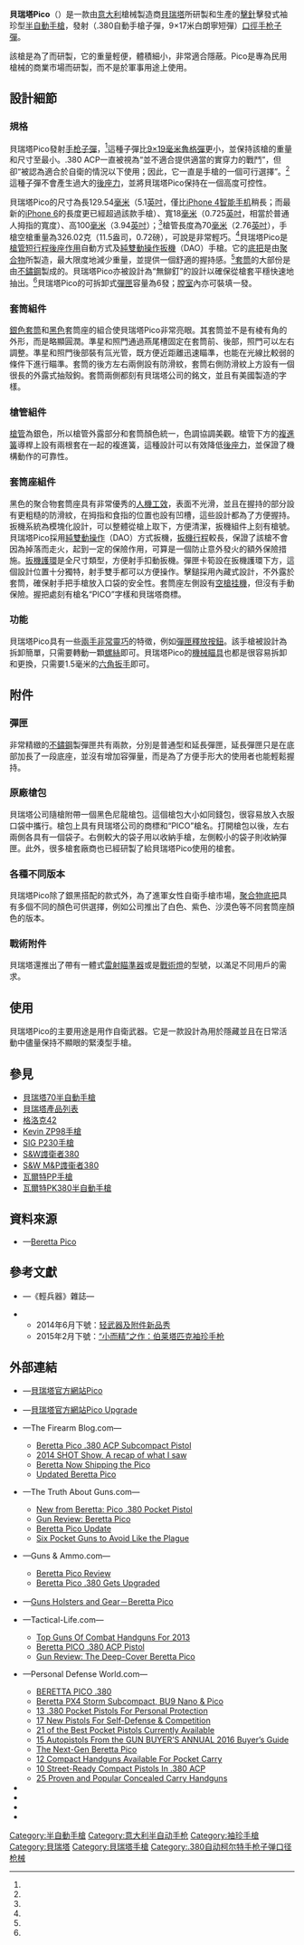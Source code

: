 {{noteTA
|G1=軍事
|G2=長度單位
|G3=Firearms
|1=zh:智能;zh-cn:智能;zh-tw:智慧型;zh-hk:智能;
}}
{{Infobox Weapon
|name= 貝瑞塔Pico<br />{{Lang|en|Beretta Pico}}
|image=
|image_size= 300px
|caption= 貝瑞塔Pico半自動手槍
|origin= {{flagcountry|Italy}}
|type= [[半自動手槍|半自動手槍]]
<!-- Type selection -->
|is_ranged= yes
|is_bladed= 
|is_explosive= 
|is_artillery= 
|is_vehicle= 
|is_missile= 
|is_UK= 
<!-- Service history -->
|service= 
|used_by= 
|wars= 
<!-- Production history -->
|designer= [[貝瑞塔|貝瑞塔]]
|design_date= 
|manufacturer= 貝瑞塔
|unit_cost= [[美元|＄]]398
|production_date= 2013年—
|number= 
|variants= 
<!-- General specifications -->
|spec_label= 
|weight= 空槍：326.02[[克|克]]（11.5[[盎司|盎司]]，0.72[[磅|磅]]）
|length= 129.54[[毫米|毫米]]（5.1[[英寸|英吋]]）
|part_length= 70毫米（2.76英吋）
|width= 18毫米（0.725英吋）
|height= 100毫米（3.94英吋）
|diameter= 
|crew= 
<!-- Ranged weapon specifications -->
|cartridge= {{Link-en|.380 ACP|.380 ACP}}（.380自動手槍子彈，9×17米白朗寧短彈）
|caliber= 9毫米（.380英吋）
|barrels= 1根，[[膛線|線膛]]，[[钢|钢]]製，採用[[滲氮|氮化]][[表面處理|表面處理]]，內膛[[电镀|鍍]][[铬|铬]]，無[[槍口|槍口]]裝置
|action= <div class="NavFrame collapsed" style="color: black; background-color: #FFFFFF; margin: 0 auto; padding: 0 10px; text-align: left;"><div class="NavHead" style="background-color: #FFFFFF; margin: 0 auto; padding: 0 10px; font-weight:normal;"></div><div class="NavContent" style="background-color: #FFFFFF; margin: 0 auto; padding: 0 10px;">
* [[後座作用|槍管短行程後座作用]]
* [[扳机#双动式|純雙動操作扳機]]
</div>
</div>
|mode= {{Link-en|半自動槍械|Semi-automatic firearm|半自動}}
|rate= 
|velocity= 
|energy= 
|range= 
|max_range= 
|feed= 6發可拆卸式[[彈匣|彈匣]]
|sights= [[機械瞄具|機械瞄具]]：缺口式[[照門|照門]]及片狀[[照準器|準星]]<br />[[瞄準基線|瞄準基線]]：84毫米（3.31英吋）
<!-- 火炮規格 -->
|breech= 
|recoil= 
|carriage= 
|elevation= 
|traverse= 
<!-- 刃器規格 --> 
|blade_type= 
|hilt_type= 
|sheath_type= 
|head_type= 
|haft_type= 
<!-- 爆炸物內填炸藥規格 --> 
|filling= 
|filling_weight= 
|detonation= 
|yield= 
<!-- 車輛/飛彈規格 -->
|armour= 
|primary_armament= 
|secondary_arament= 
|engine= 
|engine_power= 
|transmission= 
|payload_capacity= 
|fuel_capacity= 
|pw_ratio= 
|suspension= 
|clearance= 
|vehicle_range= 
|speed= 
|guidance= 
|steering= 
<!-- Missiles only -->
|wingspan= 
|propellant= 
|ceiling= 
|altitude= 
|depth= 
|boost= 
|accuracy= 
|launch_platform= 
|transport= 
}}

'''貝瑞塔Pico'''（{{Lang-en|Beretta Pico}}）是一款由[[意大利|意大利]]槍械製造商[[貝瑞塔|貝瑞塔]]所研製和生產的[[撞針|擊針]]擊發式袖珍型[[半自動手槍|半自動手槍]]，發射{{Link-en|.380 ACP|.380 ACP}}（.380自動手槍子彈，9×17米白朗寧短彈）[[口徑|口徑]][[手枪|手枪]][[子彈|子彈]]。

該槍是為了{{Link-en|隱蔽攜帶|Concealed carry}}而研製，它的重量輕便，體積細小，非常適合隱蔽。Pico是專為民用槍械的商業市場而研製，而不是於軍事用途上使用。

== 設計細節 ==
=== 規格 ===
貝瑞塔Pico發射{{Link-en|.380 ACP|.380 ACP}}[[手枪|手枪]][[子彈|子彈]]，<ref name="beretta"/>這種子彈比[[9×19mm魯格彈|9×19毫米魯格彈]]更小，並保持該槍的重量和尺寸至最小。.380 ACP一直被視為“並不適合提供適當的實穿力的戰鬥”，但卻“被認為適合於自衛的情況以下使用；因此，它一直是{{Link-en|隱蔽攜帶|Concealed carry}}手槍的一個可行選擇”。<ref name=".380"/>這種子彈不會產生過大的[[後座力|後座力]]，並將貝瑞塔Pico保持在一個高度可控性。

貝瑞塔Pico的尺寸為長129.54[[毫米|毫米]]（5.1[[英寸|英吋]]，僅比[[iPhone_4|iPhone 4]][[智能手机|智能手机]]稍長；而最新的[[iPhone_6|iPhone 6]]的長度更已經超過該款手槍）、寬18[[毫米|毫米]]（0.725[[英寸|英吋]]，相當於普通人拇指的寬度）、高100[[毫米|毫米]]（3.94[[英寸|英吋]]）；<ref name="beretta"/>槍管長度為70[[毫米|毫米]]（2.76[[英寸|英吋]]），手槍空槍重量為326.02克（11.5盎司，0.72磅），可說是非常輕巧。<ref name="beretta"/>貝瑞塔Pico是[[後座作用|槍管短行程後座作用]]自動方式及[[扳機|純雙動操作扳機]]（DAO）手槍。它的[[機匣|底把]]是由[[聚合物|聚合物]]所製造，最大限度地減少重量，並提供一個舒適的握持感。<ref name="beretta"/>[[手槍套筒|套筒]]的大部份是由[[不鏽鋼|不鏽鋼]]製成的。貝瑞塔Pico亦被設計為“無鉚釘”的設計以確保從槍套平穩快速地抽出。<ref name="beretta"/>貝瑞塔Pico的可拆卸式[[彈匣|彈匣]]容量為6發；[[膛室|膛室]]內亦可裝填一發。

=== 套筒組件 ===
[[銀色|銀色]][[手槍套筒|套筒]]和[[黑色|黑色]]套筒座的組合使貝瑞塔Pico非常亮眼。其套筒並不是有棱有角的外形，而是略顯圓潤。準星和照門通過燕尾槽固定在套筒前、後部，照門可以左右調整。準星和照門後部裝有氚光管，既方便近距離迅速瞄準，也能在光線比較弱的條件下進行瞄準。套筒的後方左右兩側設有防滑紋，套筒右側防滑紋上方設有一個很長的外露式抽殼鉤。套筒兩側都刻有貝瑞塔公司的銘文，並且有美國製造的字樣。

=== 槍管組件 ===
[[槍管|槍管]]為銀色，所以槍管外露部分和套筒顏色統一，色調協調美觀。槍管下方的[[複進簧|複進簧]]導桿上設有兩根套在一起的複進簧，這種設計可以有效降低[[後座力|後座力]]，並保證了機構動作的可靠性。

=== 套筒座組件 ===
黑色的聚合物套筒座具有非常優秀的[[人因工程学|人機工效]]，表面不光滑，並且在握持的部分設有更粗糙的防滑紋，在拇指和食指的位置也設有凹槽，這些設計都為了方便握持。扳機系統為模塊化設計，可以整體從槍上取下，方便清潔，扳機組件上刻有槍號。貝瑞塔Pico採用[[扳機|純雙動操作]]（DAO）方式扳機，[[扳機行程|扳機行程]]較長，保證了該槍不會因為掉落而走火，起到一定的保險作用，可算是一個防止意外發火的額外保險措施。[[扳機護環|扳機護環]]是全尺寸類型，方便射手扣動扳機。彈匣卡筍設在扳機護環下方，這個設計位置十分獨特，射手雙手都可以方便操作。擊鎚採用內藏式設計，不外露於套筒，確保射手把手槍放入口袋的安全性。套筒座左側設有[[空槍挂機|空槍挂機]]，但沒有手動保險。握把處刻有槍名“PICO”字樣和貝瑞塔商標。

=== 功能 ===
貝瑞塔Pico具有一些[[两手同利|兩手非常靈巧]]的特徵，例如[[彈匣|彈匣釋放按鈕]]。該手槍被設計為拆卸簡單，只需要轉動一顆[[螺絲|螺絲]]即可。貝瑞塔Pico的[[機械瞄具|機械瞄具]]也都是很容易拆卸和更換，只需要1.5毫米的[[六角扳手|六角扳手]]即可。

== 附件 ==
=== 彈匣 ===
非常精緻的[[不鏽鋼|不鏽鋼]]製彈匣共有兩款，分別是普通型和延長彈匣，延長彈匣只是在底部加長了一段底座，並沒有增加容彈量，而是為了方便手形大的使用者也能輕鬆握持。

=== 原廠槍包 ===
貝瑞塔公司隨槍附帶一個黑色尼龍槍包。這個槍包大小如同錢包，很容易放入衣服口袋中攜行。槍包上具有貝瑞塔公司的商標和“PICO”槍名。打開槍包以後，左右兩側各具有一個袋子。右側較大的袋子用以收納手槍，左側較小的袋子則收納彈匣。此外，很多槍套廠商也已經研製了給貝瑞塔Pico使用的槍套。

=== 各種不同版本 ===
貝瑞塔Pico除了銀黑搭配的款式外，為了進軍女性自衛手槍市場，[[聚合物|聚合物]][[机匣|底把]]具有多個不同的顏色可供選擇，例如公司推出了白色、紫色、沙漠色等不同套筒座顏色的版本。

=== 戰術附件 ===
貝瑞塔還推出了帶有一體式[[雷射瞄準器|雷射瞄準器]]或是[[戰術燈|戰術燈]]的型號，以滿足不同用戶的需求。

== 使用 ==
貝瑞塔Pico的主要用途是用作自衛武器。它是一款設計為用於隱藏並且在日常活動中儘量保持不顯眼的緊湊型手槍。
<!-- == 流行文化 ==
=== [[电影|电影]] === -->
== 參見 ==
{{refbegin|2}}
* [[貝瑞塔70半自動手槍|貝瑞塔70半自動手槍]]
* [[貝瑞塔產品列表|貝瑞塔產品列表]]
* [[格洛克42|格洛克42]]
* [[Kevin_ZP98手槍|Kevin ZP98手槍]]
* [[SIG_P230手槍|SIG P230手槍]]
* [[史密斯威森謢衛者380手槍|S&W謢衛者380]]
* [[史密斯威森軍警型半自動手槍|S&W M&P謢衞者380]]
* [[瓦爾特PP手槍|瓦爾特PP手槍]]
* [[瓦爾特PK380半自動手槍|瓦爾特PK380半自動手槍]]
{{refend}}

== 資料來源 ==
<div class="references-small">
{{refbegin|2}}
{{reflist|refs=
<ref name="beretta">Beretta.com: Pico http://www.beretta.com/en-us/pico/#Main</ref>
<ref name=".380">.380 ACP Article http://en.wikipedia.org/wiki/.380_ACP</ref>
}}
* {{en icon}}—[http://www.beretta.com/en-us/pico/ Beretta Pico] {{Wayback|url=http://www.beretta.com/en-us/pico/ |date=20210418114422 }}
{{refend}}
</div>

== 參考文獻 ==
* {{zh-hans icon}}—《輕兵器》雜誌—
{{refbegin|2}}
** 2014年6月下號：[http://www.qikan.com.cn/article/qibq20141201.html 轻武器及附件新品秀] {{Wayback|url=http://www.qikan.com.cn/article/qibq20141201.html |date=20160304200830 }}
** 2015年2月下號：[https://web.archive.org/web/20150218071721/http://gdwap.dooland.com/article.php?id=596428 “小而精”之作：伯莱塔匹克袖珍手枪]
{{refend}}

== 外部連結 ==
{{refbegin|2}}
* {{en icon}}—[http://www.beretta.com/en-us/pico/ 貝瑞塔官方網站Pico] {{Wayback|url=http://www.beretta.com/en-us/pico/ |date=20210418114422 }}
* {{en icon}}—[http://www.beretta.com/en-us/pico-upgrade/?utm_campaign=PicoUpgrade&utm_medium=Banner250_300&utm_source=TacticalLife 貝瑞塔官方網站Pico Upgrade]
* {{en icon}}—The Firearm Blog.com—
** [http://www.thefirearmblog.com/blog/2013/05/03/beretta-pico-380-acp-subcompact-pistol/ Beretta Pico .380 ACP Subcompact Pistol] {{Wayback|url=http://www.thefirearmblog.com/blog/2013/05/03/beretta-pico-380-acp-subcompact-pistol/ |date=20201128052121 }}
** [http://www.thefirearmblog.com/blog/2014/03/10/2014-shot-show-recap/ 2014 SHOT Show, A recap of what I saw] {{Wayback|url=http://www.thefirearmblog.com/blog/2014/03/10/2014-shot-show-recap/ |date=20141222043147 }}
** [http://www.thefirearmblog.com/blog/2014/10/31/beretta-now-shipping-pico/ Beretta Now Shipping the Pico] {{Wayback|url=http://www.thefirearmblog.com/blog/2014/10/31/beretta-now-shipping-pico/ |date=20201202164133 }}
** [http://www.thefirearmblog.com/blog/2015/10/22/updated-beretta-pico/ Updated Beretta Pico] {{Wayback|url=http://www.thefirearmblog.com/blog/2015/10/22/updated-beretta-pico/ |date=20201202163609 }}
* {{en icon}}—The Truth About Guns.com—
** [http://www.thetruthaboutguns.com/2013/05/foghorn/new-from-beretta-pico-380-pocket-pistol/ New from Beretta: Pico .380 Pocket Pistol] {{Wayback|url=http://www.thetruthaboutguns.com/2013/05/foghorn/new-from-beretta-pico-380-pocket-pistol/ |date=20171102200644 }}
** [http://www.thetruthaboutguns.com/2014/11/jeremy-s/gun-review-beretta-pico/ Gun Review: Beretta Pico] {{Wayback|url=http://www.thetruthaboutguns.com/2014/11/jeremy-s/gun-review-beretta-pico/ |date=20171012070336 }}
** [http://www.thetruthaboutguns.com/2014/12/jeremy-s/beretta-pico-update/ Beretta Pico Update] {{Wayback|url=http://www.thetruthaboutguns.com/2014/12/jeremy-s/beretta-pico-update/ |date=20171221024605 }}
** [http://www.thetruthaboutguns.com/2015/05/daniel-zimmerman/six-pocket-guns-to-avoid-like-the-plague/ Six Pocket Guns to Avoid Like the Plague] {{Wayback|url=http://www.thetruthaboutguns.com/2015/05/daniel-zimmerman/six-pocket-guns-to-avoid-like-the-plague/ |date=20170719110324 }}
* {{en icon}}—Guns & Ammo.com—
** [https://web.archive.org/web/20141113173555/http://www.gunsandammo.com/reviews/beretta-pico-review-2/ Beretta Pico Review]
** [http://www.gunsandammo.com/news/beretta-pico-380-gets-upgraded/ Beretta Pico .380 Gets Upgraded] {{Wayback|url=http://www.gunsandammo.com/news/beretta-pico-380-gets-upgraded/ |date=20181114141317 }}
* {{en icon}}—[http://www.gunsholstersandgear.com/2013/05/03/beretta-pico/ Guns Holsters and Gear－Beretta Pico] {{Wayback|url=http://www.gunsholstersandgear.com/2013/05/03/beretta-pico/ |date=20201111220700 }}
* {{en icon}}—Tactical-Life.com—
** [http://www.tactical-life.com/combat-handguns/top-10-guns-of-combat-handguns-for-2013/ Top Guns Of Combat Handguns For 2013] {{Wayback|url=http://www.tactical-life.com/combat-handguns/top-10-guns-of-combat-handguns-for-2013/ |date=20200812094613 }}
** [http://www.tactical-life.com/magazines/guns-and-weapons/beretta-pico/ Beretta PICO .380 ACP Pistol] {{Wayback|url=http://www.tactical-life.com/magazines/guns-and-weapons/beretta-pico/ |date=20141113173817 }}
** [http://www.personaldefenseworld.com/2016/04/gun-review-the-deep-cover-beretta-pico/ Gun Review: The Deep-Cover Beretta Pico] {{Wayback|url=http://www.personaldefenseworld.com/2016/04/gun-review-the-deep-cover-beretta-pico/ |date=20200803230742 }}
* {{en icon}}—Personal Defense World.com—
** [http://www.personaldefenseworld.com/2013/08/beretta-pico-380/#beretta2 BERETTA PICO .380] {{Wayback|url=http://www.personaldefenseworld.com/2013/08/beretta-pico-380/#beretta2 |date=20191212234959 }}
** [http://www.personaldefenseworld.com/2014/11/beretta-backups-the-px4-storm-subcompact-bu9-nano-pico/#beretta-px4-storm Beretta PX4 Storm Subcompact, BU9 Nano & Pico] {{Wayback|url=http://www.personaldefenseworld.com/2014/11/beretta-backups-the-px4-storm-subcompact-bu9-nano-pico/#beretta-px4-storm |date=20200402062433 }}
** [http://www.personaldefenseworld.com/2015/10/13-380-pocket-pistols-for-personal-protection/#pocket-1-beretta-pico 13 .380 Pocket Pistols For Personal Protection] {{Wayback|url=http://www.personaldefenseworld.com/2015/10/13-380-pocket-pistols-for-personal-protection/#pocket-1-beretta-pico |date=20151031182341 }}
** [http://www.personaldefenseworld.com/2015/11/17-new-handguns-for-self-defense-competition/#beretta-pico-7 17 New Pistols For Self-Defense & Competition] {{Wayback|url=http://www.personaldefenseworld.com/2015/11/17-new-handguns-for-self-defense-competition/#beretta-pico-7 |date=20151124210210 }}
** [http://www.personaldefenseworld.com/2015/12/21-of-the-best-pocket-pistols-currently-available/#beretta-pico-8 21 of the Best Pocket Pistols Currently Available] {{Wayback|url=http://www.personaldefenseworld.com/2015/12/21-of-the-best-pocket-pistols-currently-available/#beretta-pico-8 |date=20151210000447 }}
** [http://www.personaldefenseworld.com/2015/12/15-autopistols-from-the-gun-buyers-annual-2016-buyers-guide/#beretta-pico-12 15 Autopistols From the GUN BUYER’S ANNUAL 2016 Buyer’s Guide] {{Wayback|url=http://www.personaldefenseworld.com/2015/12/15-autopistols-from-the-gun-buyers-annual-2016-buyers-guide/#beretta-pico-12 |date=20160104182723 }}
** [http://www.personaldefenseworld.com/2016/01/the-next-gen-beretta-pico/#beretta-pico-1-2 The Next-Gen Beretta Pico] {{Wayback|url=http://www.personaldefenseworld.com/2016/01/the-next-gen-beretta-pico/#beretta-pico-1-2 |date=20200810023458 }}
** [http://www.personaldefenseworld.com/2016/04/83589/#pocket-pistols-1-beretta-pico 12 Compact Handguns Available For Pocket Carry] {{Wayback|url=http://www.personaldefenseworld.com/2016/04/83589/#pocket-pistols-1-beretta-pico |date=20160415151703 }}
** [http://www.personaldefenseworld.com/2016/04/10-street-ready-compact-pistols-in-380-acp/#380-1-beretta-pico-lasermax 10 Street-Ready Compact Pistols In .380 ACP] {{Wayback|url=http://www.personaldefenseworld.com/2016/04/10-street-ready-compact-pistols-in-380-acp/#380-1-beretta-pico-lasermax |date=20160421183325 }}
** [http://www.personaldefenseworld.com/2016/05/25-proven-and-popular-concealed-carry-handguns/#beretta-pico-15 25 Proven and Popular Concealed Carry Handguns] {{Wayback|url=http://www.personaldefenseworld.com/2016/05/25-proven-and-popular-concealed-carry-handguns/#beretta-pico-15 |date=20161025100111 }}
* {{YouTube|XTYBcAPYHJY|Video of operation}}
* {{YouTube|GktP0zfPrxo|Video of operation}}
* {{YouTube|crthBPtuPB0|Video of operation}}
* {{YouTube|xMjjiWqq3jc|Video of operation}}
{{refend}}

{{Beretta firearms}}

[[Category:半自動手槍|Category:半自動手槍]]
[[Category:意大利半自动手枪|Category:意大利半自动手枪]]
[[Category:袖珍手槍|Category:袖珍手槍]]
[[Category:貝瑞塔|Category:貝瑞塔]]
[[Category:貝瑞塔手槍|Category:貝瑞塔手槍]]
[[Category:.380自动柯尔特手枪子弹口径枪械|Category:.380自动柯尔特手枪子弹口径枪械]]